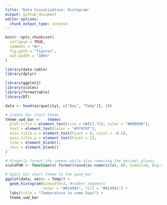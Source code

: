 ```yaml
---
title: 'Data Visualization: Histogram'
output: github_document
editor_options: 
  chunk_output_type: console
---
```


```r
knitr::opts_chunk$set(
  collapse = TRUE,
  comment = "#>",
  fig.path = "figures",
  out.width = "100%"
)
```

```r
library(data.table)
library(dplyr)

library(ggplot2)
library(scales)
library(formattable)
library(DT)
```

```r
data <- head(airquality[, c("Day", "Temp")], 10)
```

```r
# Create bar chart theme
theme_swd_bar <-   theme(
  plot.title = element_text(size = rel(1.75), color = "#000000"),
  text = element_text(color = "#979797"),
  axis.title.x = element_text(hjust = 0, vjust = -0.5),
  axis.title.y = element_text(hjust = 1),
  line = element_blank(),
  rect = element_blank()
)

# Properly format the commas while also removing the decimal places.
scaleFUN <- function(x) format(round(as.numeric(x), 0), nsmall=0, big.mark=",")

# Apply bar chart theme to the geom_bar
ggplot(data, aes(x = Temp)) +
  geom_histogram(binwidth=3, #number segments
                 color = "#014991", fill = "#014991") +
  labs(title = "Temperature in some Days") +
  theme_swd_bar
```
